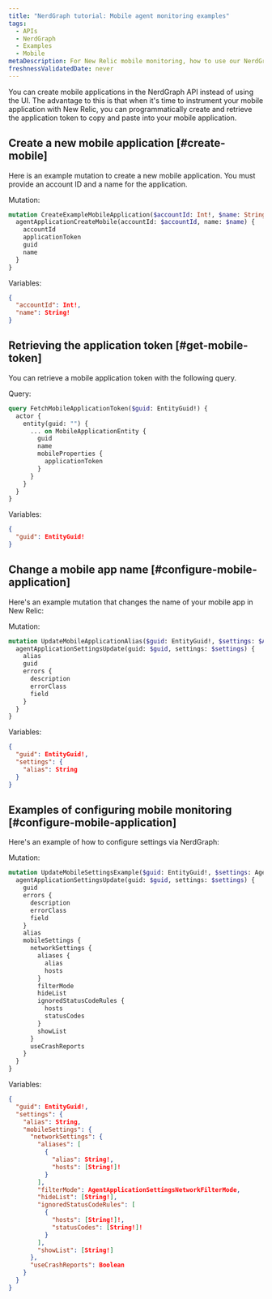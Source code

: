 ```yaml
---
title: "NerdGraph tutorial: Mobile agent monitoring examples"
tags:
  - APIs
  - NerdGraph
  - Examples
  - Mobile
metaDescription: For New Relic mobile monitoring, how to use our NerdGraph API to configure a mobile agent.
freshnessValidatedDate: never
---
```


You can create mobile applications in the NerdGraph API instead of using the UI. The advantage to this is that when it's time to instrument your mobile application with New Relic, you can programmatically create and retrieve the application token to copy and paste into your mobile application.

## Create a new mobile application [#create-mobile]

Here is an example mutation to create a new mobile application. You must provide an account ID and a name for the application.

Mutation:

```graphql
mutation CreateExampleMobileApplication($accountId: Int!, $name: String!) {
  agentApplicationCreateMobile(accountId: $accountId, name: $name) {
    accountId
    applicationToken
    guid
    name
  }
}

```

Variables:

```JSON
{
  "accountId": Int!,
  "name": String!
}

```

## Retrieving the application token [#get-mobile-token]

You can retrieve a mobile application token with the following query.

Query:

```graphql
query FetchMobileApplicationToken($guid: EntityGuid!) {
  actor {
    entity(guid: "") {
      ... on MobileApplicationEntity {
        guid
        name
        mobileProperties {
          applicationToken
        }
      }
    }
  }
}
```

Variables:

```JSON
{
  "guid": EntityGuid!
}
```

## Change a mobile app name [#configure-mobile-application]

Here's an example mutation that changes the name of your mobile app in New Relic:

Mutation:

```graphql
mutation UpdateMobileApplicationAlias($guid: EntityGuid!, $settings: $AgentApplicationSettingsUpdateInput) {
  agentApplicationSettingsUpdate(guid: $guid, settings: $settings) {
    alias
    guid
    errors {
      description
      errorClass
      field
    }
  }
}
```

Variables:

```JSON
{
  "guid": EntityGuid!,
  "settings": {
    "alias": String
  }
}
```

## Examples of configuring mobile monitoring [#configure-mobile-application]

Here's an example of how to configure <InlinePopover type="mobile" /> settings via NerdGraph:

Mutation:

```graphql
mutation UpdateMobileSettingsExample($guid: EntityGuid!, $settings: AgentApplicationSettingsUpdateInput!) {
  agentApplicationSettingsUpdate(guid: $guid, settings: $settings) {
    guid
    errors {
      description
      errorClass
      field
    }
    alias
    mobileSettings {
      networkSettings {
        aliases {
          alias
          hosts
        }
        filterMode
        hideList
        ignoredStatusCodeRules {
          hosts
          statusCodes
        }
        showList
      }
      useCrashReports
    }
  }
}
```

Variables:

```JSON
{
  "guid": EntityGuid!,
  "settings": {
    "alias": String,
    "mobileSettings": {
      "networkSettings": {
        "aliases": [
          {
            "alias": String!,
            "hosts": [String!]!
          }
        ],
        "filterMode": AgentApplicationSettingsNetworkFilterMode,
        "hideList": [String!],
        "ignoredStatusCodeRules": [
          {
            "hosts": [String!]!,
            "statusCodes": [String!]!
          }
        ],
        "showList": [String!]
      },
      "useCrashReports": Boolean
    }
  }
}
```